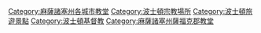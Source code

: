 [[Category:麻薩諸塞州各城市教堂|Category:麻薩諸塞州各城市教堂]]
[[Category:波士頓宗教場所|Category:波士頓宗教場所]]
[[Category:波士頓旅遊景點|Category:波士頓旅遊景點]]
[[Category:波士頓基督教|Category:波士頓基督教]]
[[Category:麻薩諸塞州薩福克郡教堂|Category:麻薩諸塞州薩福克郡教堂]]